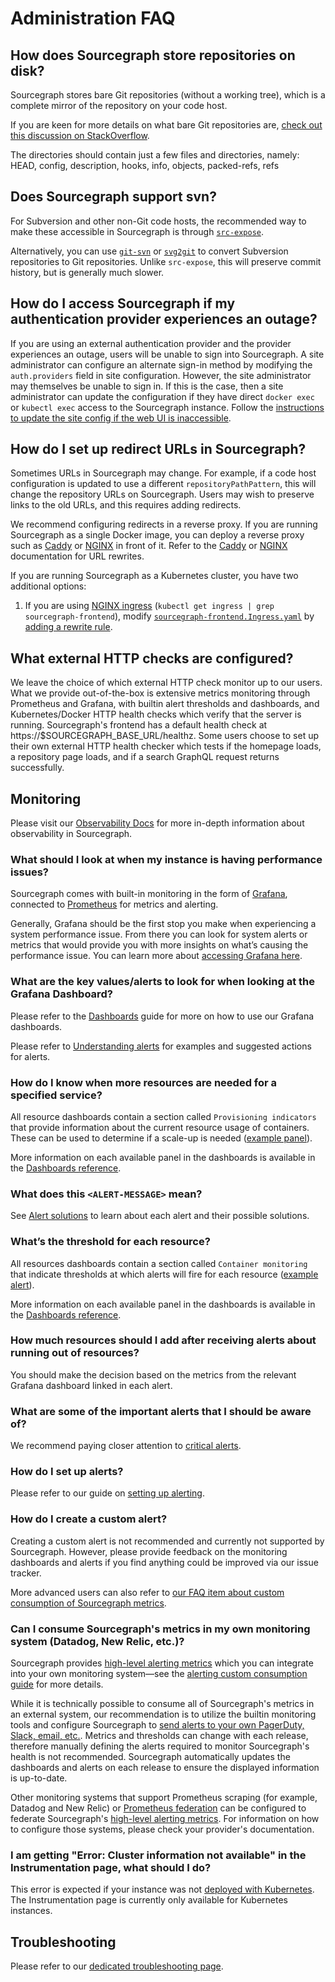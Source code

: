 # Administration FAQ

## How does Sourcegraph store repositories on disk?

Sourcegraph stores bare Git repositories (without a working tree), which is a complete mirror of the repository on your code host.

If you are keen for more details on what bare Git repositories are, [check out this discussion on StackOverflow](https://stackoverflow.com/q/5540883).

The directories should contain just a few files and directories, namely: HEAD, config, description, hooks, info, objects, packed-refs, refs

## Does Sourcegraph support svn?

For Subversion and other non-Git code hosts, the recommended way to make these accessible in
Sourcegraph is through [`src-expose`](/admin/external_service/other#experimental-src-expose).

Alternatively, you can use [`git-svn`](https://git-scm.com/docs/git-svn) or
[`svg2git`](https://github.com/svn-all-fast-export/svn2git) to convert Subversion repositories to
Git repositories. Unlike `src-expose`, this will preserve commit history, but is generally much
slower.

## How do I access Sourcegraph if my authentication provider experiences an outage?

If you are using an external authentication provider and the provider experiences an outage, users
will be unable to sign into Sourcegraph. A site administrator can configure an alternate sign-in
method by modifying the `auth.providers` field in site configuration. However, the site
administrator may themselves be unable to sign in. If this is the case, then a site administrator
can update the configuration if they have direct `docker exec` or `kubectl exec` access to the
Sourcegraph instance. Follow the [instructions to update the site config if the web UI is
inaccessible](/admin/config/site_config#editing-your-site-configuration-if-you-cannot-access-the-web-ui).

## How do I set up redirect URLs in Sourcegraph?

Sometimes URLs in Sourcegraph may change. For example, if a code host configuration is
updated to use a different `repositoryPathPattern`, this will change the repository URLs on
Sourcegraph. Users may wish to preserve links to the old URLs, and this requires adding redirects.

We recommend configuring redirects in a reverse proxy. If you are running Sourcegraph as a single
Docker image, you can deploy a reverse proxy such as [Caddy](https://caddyserver.com/) or
[NGINX](https://www.nginx.com) in front of it. Refer to the
[Caddy](https://github.com/caddyserver/caddy/wiki/v2:-Documentation#rewrite) or
[NGINX](https://www.nginx.com/blog/creating-nginx-rewrite-rules/) documentation for URL rewrites.

If you are running Sourcegraph as a Kubernetes cluster, you have two additional options:

1. If you are using [NGINX
   ingress](https://github.com/sourcegraph/deploy-sourcegraph/blob/master/docs/configure#ingress-controller)
   (`kubectl get ingress | grep sourcegraph-frontend`), modify
   [`sourcegraph-frontend.Ingress.yaml`](https://github.com/sourcegraph/deploy-sourcegraph/blob/master/base/frontend/sourcegraph-frontend.Ingress.yaml)
   by [adding a rewrite rule](https://kubernetes.github.io/ingress-nginx/examples/rewrite/).

## What external HTTP checks are configured?

We leave the choice of which external HTTP check monitor up to our users. What we provide out-of-the-box is extensive metrics monitoring through Prometheus and Grafana, with builtin alert thresholds and dashboards, and Kubernetes/Docker HTTP health checks which verify that the server is running. Sourcegraph's frontend has a default health check at
https://$SOURCEGRAPH_BASE_URL/healthz. Some users choose to set up their own external HTTP health checker which tests if the homepage loads, a repository page loads, and if a search GraphQL request returns successfully.

## Monitoring

Please visit our [Observability Docs](https://docs.sourcegraph.com/admin/observability) for more in-depth information about observability in Sourcegraph.

### What should I look at when my instance is having performance issues?

Sourcegraph comes with built-in monitoring in the form of [Grafana](https://docs.sourcegraph.com/admin/observability/metrics#grafana), connected to [Prometheus](https://docs.sourcegraph.com/admin/observability/metrics#prometheus) for metrics and alerting.

Generally, Grafana should be the first stop you make when experiencing a system performance issue. From there you can look for system alerts or metrics that would provide you with more insights on what’s causing the performance issue. You can learn more about [accessing Grafana here](https://docs.sourcegraph.com/admin/observability/metrics#grafana).

### What are the key values/alerts to look for when looking at the Grafana Dashboard?

Please refer to the [Dashboards](https://docs.sourcegraph.com/admin/observability/metrics#dashboards) guide for more on how to use our Grafana dashboards.

Please refer to [Understanding alerts](https://docs.sourcegraph.com/admin/observability/alerting#understanding-alerts) for examples and suggested actions for alerts.

### How do I know when more resources are needed for a specified service?

All resource dashboards contain a section called `Provisioning indicators` that provide information about the current resource usage of containers. These can be used to determine if a scale-up is needed ([example panel](https://docs.sourcegraph.com/admin/observability/dashboards#frontend-provisioning-container-cpu-usage-long-term)).

More information on each available panel in the dashboards is available in the [Dashboards reference](/admin/observability/dashboards).

### What does this `<ALERT-MESSAGE>` mean?

See [Alert solutions](/admin/observability/alerts) to learn about each alert and their possible solutions.

### What’s the threshold for each resource?

All resources dashboards contain a section called `Container monitoring` that indicate thresholds at which alerts will fire for each resource ([example alert](https://docs.sourcegraph.com/admin/observability/alerts#frontend-container-cpu-usage)).

More information on each available panel in the dashboards is available in the [Dashboards reference](/admin/observability/dashboards).

### How much resources should I add after receiving alerts about running out of resources?

You should make the decision based on the metrics from the relevant Grafana dashboard linked in each alert.

### What are some of the important alerts that I should be aware of?

We recommend paying closer attention to [critical alerts](https://docs.sourcegraph.com/admin/observability/alerting#understanding-alerts).

### How do I set up alerts?

Please refer to our guide on [setting up alerting](https://docs.sourcegraph.com/admin/observability/alerting#setting-up-alerting).

### How do I create a custom alert?

Creating a custom alert is not recommended and currently not supported by Sourcegraph. However, please provide feedback on the monitoring dashboards and alerts if you find anything could be improved via our issue tracker.

More advanced users can also refer to [our FAQ item about custom consumption of Sourcegraph metrics](#can-i-consume-sourcegraph-s-metrics-in-my-own-monitoring-system-datadog-new-relic-etc).

### Can I consume Sourcegraph's metrics in my own monitoring system (Datadog, New Relic, etc.)?

Sourcegraph provides [high-level alerting metrics](/admin/observability/metrics#high-level-alerting-metrics) which you can integrate into your own monitoring system—see the [alerting custom consumption guide](/admin/observability/alerting_custom_consumption) for more details.

While it is technically possible to consume all of Sourcegraph's metrics in an external system, our recommendation is to utilize the builtin monitoring tools and configure Sourcegraph to [send alerts to your own PagerDuty, Slack, email, etc.](/admin/observability/alerting). Metrics and thresholds can change with each release, therefore manually defining the alerts required to monitor Sourcegraph's health is not recommended. Sourcegraph automatically updates the dashboards and alerts on each release to ensure the displayed information is up-to-date.

Other monitoring systems that support Prometheus scraping (for example, Datadog and New Relic) or [Prometheus federation](https://prometheus.io/docs/prometheus/latest/federation/) can be configured to federate Sourcegraph's [high-level alerting metrics](/admin/observability/metrics#high-level-alerting-metrics). For information on how to configure those systems, please check your provider's documentation.

### I am getting "Error: Cluster information not available" in the Instrumentation page, what should I do?

This error is expected if your instance was not [deployed with Kubernetes](/admin/deploy/kubernetes/). The Instrumentation page is currently only available for Kubernetes instances.

## Troubleshooting

Please refer to our [dedicated troubleshooting page](/admin/troubleshooting).
